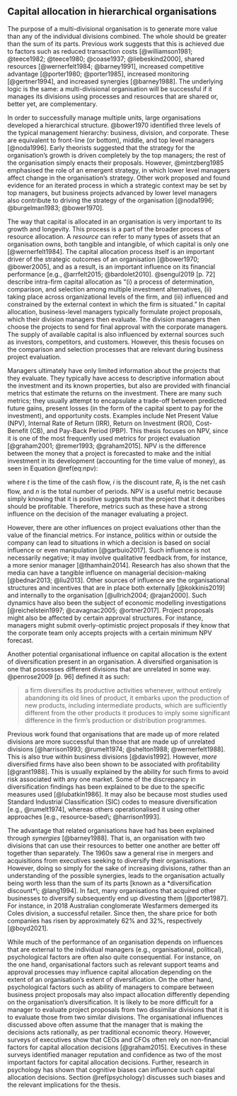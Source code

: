 ## Capital allocation in hierarchical organisations {#capital-allocation}

<!-- Large organisations have hierarchies -->

The purpose of a multi-divisional organisation is to generate more value than
any of the individual divisions combined. The whole should be greater than the
sum of its parts. Previous work suggests that this is achieved due to factors
such as reduced transaction costs [@williamson1981; @teece1982; @teece1980;
@coase1937; @liebeskind2000], shared resources [@wernerfelt1984; @barney1991],
increased competitive advantage [@porter1980; @porter1985], increased monitoring
[@gertner1994], and increased synergies [@barney1988]. The underlying logic is
the same: a multi-divisional organisation will be successful if it manages its
divisions using processes and resources that are shared or, better yet, are
complementary.

<!-- Managers evaluate projects to potentially invest in -->

In order to successfully manage multiple units, large organisations developed a
hierarchical structure. @bower1970 identified three levels of the typical
management hierarchy: business, division, and corporate. These are equivalent to
front-line (or bottom), middle, and top level managers [@noda1996]. Early
theorists suggested that the strategy for the organisation's growth is driven
completely by the top managers; the rest of the organisation simply enacts their
proposals. However, @mintzberg1985 emphasised the role of an emergent strategy,
in which lower level managers affect change in the organisation's strategy.
Other work proposed and found evidence for an iterated process in which a
strategic context may be set by top managers, but business projects advanced by
lower level managers also contribute to driving the strategy of the organisation
[@noda1996; @burgelman1983; @bower1970].

The way that capital is allocated in an organisation is very important to its
growth and longevity. This process is a part of the broader process of resource
allocation. A *resource* can refer to many types of assets that an organisation
owns, both tangible and intangible, of which capital is only one
[@wernerfelt1984]. The capital allocation process itself is an important driver
of the strategic outcomes of an organisation [@bower1970; @bower2005], and as a
result, is an important influence on its financial performance [e.g.,
@arrfelt2015; @bardolet2010]. @sengul2019 [p. 72] describe intra-firm capital
allocation as "(i) a process of determination, comparison, and selection among
multiple investment alternatives, (ii) taking place across organizational levels
of the firm, and (iii) influenced and constrained by the external context in
which the firm is situated." In capital allocation, business-level managers
typically formulate project proposals, which their division managers then
evaluate. The division managers then choose the projects to send for final
approval with the corporate managers. The supply of available capital is also
influenced by external sources such as investors, competitors, and customers.
However, this thesis focuses on the comparison and selection processes that are
relevant during business project evaluation.

<!-- They have limited information -->

Managers ultimately have only limited information about the projects that they
evaluate. They typically have access to descriptive information about the
investment and its known properties, but also are provided with financial
metrics that estimate the returns on the investment. There are many such
metrics; they usually attempt to encapsulate a trade-off between predicted
future gains, present losses (in the form of the capital spent to pay for the
investment), and opportunity costs. Examples include Net Present Value (NPV),
Internal Rate of Return (IRR), Return on Investment (ROI), Cost-Benefit (CB),
and Pay-Back Period (PBP). This thesis focuses on NPV, since it is one of the
most frequently used metrics for project evaluation [@graham2001; @remer1993;
@graham2015]. NPV is the difference between the money that a project is
forecasted to make and the initial investment in its development (accounting for
the time value of money), as seen in Equation \@ref(eq:npv):

\begin{equation}
\text{NPV}=\sum_{t=0}^n \frac{R_t}{(1+i)^t}, (\#eq:npv)
\end{equation}

where $t$ is the time of the cash flow, $i$ is the discount rate, $R_t$ is the
net cash flow, and $n$ is the total number of periods. NPV is a useful metric
because simply knowing that it is positive suggests that the project that it
describes should be profitable. Therefore, metrics such as these have a strong
influence on the decision of the manager evaluating a project.

<!-- Influences on the decision -->

However, there are other influences on project evaluations other than the value
of the financial metrics. For instance, politics within or outside the company
can lead to situations in which a decision is based on social influence or even
manipulation [@garbuio2017]. Such influence is not necessarily negative; it may
involve qualitative feedback from, for instance, a more senior manager
[@thamhain2014]. Research has also shown that the media can have a tangible
influence on managerial decision-making [@bednar2013; @liu2013]. Other sources
of influence are the organisational structures and incentives that are in place
both externally [@kokkinis2019] and internally to the organisation
[@ullrich2004; @rajan2000]. Such dynamics have also been the subject of economic
modelling investigations [@reichelstein1997; @cavagnac2005; @ortner2017].
Project proposals might also be affected by certain approval structures. For
instance, managers might submit overly-optimistic project proposals if they know
that the corporate team only accepts projects with a certain minimum NPV
forecast.

Another potential organisational influence on capital allocation is the extent
of diversification present in an organisation. A diversified organisation is one
that possesses different divisions that are unrelated in some way. @penrose2009
[p. 96] defined it as such:

> a firm diversifies its productive activities whenever, without entirely
> abandoning its old lines of product, it embarks upon the production of new
> products, including intermediate products, which are sufficiently different
> from the other products it produces to imply some significant difference in
> the firm’s production or distribution programmes.

Previous work found that organisations that are made up of more related
divisions are more successful than those that are made up of unrelated divisions
[@harrison1993; @rumelt1974; @shelton1988; @wernerfelt1988]. This is also true
within business divisions [@davis1992]. However, *more* diversified firms have
also been shown to be associated with profitability [@grant1988]. This is
usually explained by the ability for such firms to avoid risk associated with
any one market. Some of the discrepancy in diversification findings has been
explained to be due to the specific measures used [@lubatkin1986]. It may also
be because most studies used Standard Industrial Classification (SIC) codes to
measure diversification [e.g., @rumelt1974], whereas others operationalised it
using other approaches [e.g., resource-based\; @harrison1993].

The advantage that related organisations have had has been explained through
*synergies* [@barney1988]. That is, an organisation with two divisions that can
use their resources to better one another are better off together than
separately. The 1960s saw a general rise in mergers and acquisitions from
executives seeking to diversify their organisations. However, doing so simply
for the sake of increasing divisions, rather than an understanding of the
possible synergies, leads to the organisation actually being worth less than the
sum of its parts [known as a *diversification discount*\; @lang1994]. In fact,
many organisations that acquired other businesses to diversify subsequently end
up divesting them [@porter1987]. For instance, in 2018 Australian conglomerate
Wesfarmers demerged its Coles division, a successful retailer. Since then, the
share price for both companies has risen by approximately 62% and 32%,
respectively [@boyd2021].

While much of the performance of an organisation depends on influences that are
external to the individual managers (e.g., organisational, political),
psychological factors are often also quite consequential. For instance, on the
one hand, organisational factors such as relevant support teams and approval
processes may influence capital allocation depending on the extent of an
organisation's extent of diversification. On the other hand, psychological
factors such as ability of managers to compare between business project
proposals may also impact allocation differently depending on the organisation's
diversification. It is likely to be more difficult for a manager to evaluate
project proposals from two dissimilar divisions that it is to evaluate those
from two similar divisions. The organisational influences discussed above often
assume that the manager that is making the decisions acts rationally, as per
traditional economic theory. However, surveys of executives show that CEOs and
CFOs often rely on non-financial factors for capital allocation decisions
[@graham2015]. Executives in these surveys identified manager reputation and
confidence as two of the most important factors for capital allocation
decisions. Further, research in psychology has shown that cognitive biases can
influence such capital allocation decisions. Section \@ref(psychology) discusses
such biases and the relevant implications for the thesis.
